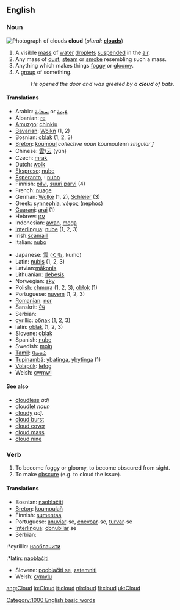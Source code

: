 {{wikipedia}}
==English==
=== Noun ===
[[Image:Sc_2.jpg|thumb|right|Photograph of clouds]]
'''cloud'''  (''plural:'' '''[[clouds]]''')
# A visible [[mass]] of [[water]] [[droplets]] [[suspended]] in the [[air]].
# Any mass of [[dust]], [[steam]] or [[smoke]] resembling such a mass.
# Anything which makes things [[foggy]] or [[gloomy]].
# A [[group]] of something.
#:''He opened the door and was greeted by a '''cloud''' of bats.''

====Translations====
{{top}}
*Arabic: [[سحابة]] or [[غيمة]]
*Albanian: [[re]] {{f}}
*[[Amuzgo]]: [[chinkiu]]
*[[Bavarian]]: [[Woikn]] {{f}} (1, 2)
*Bosnian: [[oblak]] {{m}} (1, 2, 3)
*[[Breton]]: [[koumoul]] ''collective noun'' koumoulenn ''singular f''
*Chinese: [[雲]]/[[云]] (yún)
*Czech: [[mrak]] {{m}}
*Dutch: [[wolk]] {{f}}
*[[Ekspreso]]: [[nube]]
*[[Esperanto]], {{io}}: [[nubo]]
*Finnish: [[pilvi]], [[suuri parvi]] (4)
*French: [[nuage]] {{m}}
*German: [[Wolke]] {{f}} (1, 2), [[Schleier]] {{m}} (3)
*Greek: [[synnephia]], [[νέφος]] ([[nephos]])
*[[Guarani]]: [[arai]] (1)
*Hebrew: [[ענן]] {{m}}
*Indonesian: [[awan]], [[mega]]
*[[Interlingua]]: [[nube]] (1, 2, 3)
*Irish:[[scamaill]]
*Italian: [[nubo]]
{{mid}}
*Japanese: [[雲]] ([[くも]], kumo)
*Latin: [[nubis]] (1, 2, 3)
*Latvian:[[mākonis]]
*Lithuanian: [[debesis]] {{m}}
*Norwegian: [[sky]]
*Polish: [[chmura]] {{f}} (1, 2, 3), [[obłok]] {{m}} (1)
*Portuguese: [[nuvem]] {{f}} (1, 2, 3)
*[[Romanian]]: [[nor]] {{m}}
*Sanskrit: [[मेघ]]
*Serbian:
*cyrillic: [[облак]] {{m}} (1, 2, 3)
*latin: [[oblak]] {{m}} (1, 2, 3)
*Slovene: [[oblak]] {{m}}
*Spanish: [[nube]]
*Swedish: [[moln]]
*[[Tamil]]: [[மேகம்]]
*[[Tupinambá]]: [[ybatinga]], [[ybytinga]] (1)
*[[Volapük]]: [[lefog]]
*Welsh: [[cwmwl]]
{{bottom}}

==== See also ====
{{commons}}
*[[cloudless]] ''adj''
*[[cloudlet]] ''noun''
*[[cloudy]] ''adj.''
*[[cloud burst]]
*[[cloud cover]]
*[[cloud mass]]
*[[cloud nine]]

=== Verb ===
{{en-infl-reg-consonant|cloud||}}
# To become foggy or gloomy, to become obscured from sight.
# To make [[obscure]] (e.g. to cloud the issue).

==== Translations ====
*Bosnian: [[naoblačiti]]
*[[Breton]]: [[koumoulañ]]
*Finnish: [[sumentaa]]
*Portuguese: [[anuviar]]-se, [[enevoar]]-se, [[turvar]]-se
*[[Interlingua]]: [[obnubilar]] se
*Serbian:
:*cyrillic: [[наоблачити]]
:*latin: [[naoblačiti]]
*Slovene: [[pooblačiti se]], [[zatemniti]]
*Welsh: [[cymylu]]

[[Category:1000 English basic words]]

[[ang:Cloud]]
[[io:Cloud]]
[[it:cloud]]
[[nl:cloud]]
[[fi:cloud]]
[[uk:Cloud]]